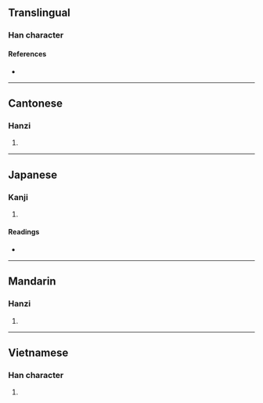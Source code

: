 {{character info/new}}
==Translingual==

===Han character===
{{Han char|rn=64|rad=手|as=11|sn=14|four=57035|canj=QYHJ|ids=⿰扌逢}}

====References====
* {{Han ref|kx=0449.260|dkj=12576|dj=0800.110|hdz=31935.040|uh=6453|ud=25683|bh=E1EA|bd=57834}}

----

==Cantonese==

===Hanzi===
{{yue-hanzi|jyut=[[fung4]]|y=fung4}}

# {{rfdef|yue|sort=手11}}

----

==Japanese==

===Kanji===
{{ja-kanji|grade=|rs=手11}}

# {{rfdef|ja|sort=手11}}

====Readings====
* {{ja-readings|on=[[ほう]] (hō), [[ぶ]] (bu), [[ふう]] (hū)|kun=[[ぬう]] (nuu)}}

----

==Mandarin==

===Hanzi===
{{cmn-hanzi|pin=[[féng]] ([[feng2]])|wg=feng<sup>2</sup>}}

# {{rfdef|cmn|sort=手11}}

----

==Vietnamese==

===Han character===
{{vi-hantu|rs=手11|bồng}}

# {{rfdef|vi|sort=手11}}